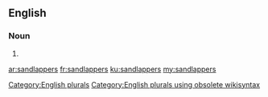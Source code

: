==English==

===Noun===
{{head|en}}

# {{plural of|sandlapper}}

[[Category:English plurals]][[Category:English plurals using obsolete wikisyntax]]

[[ar:sandlappers]]
[[fr:sandlappers]]
[[ku:sandlappers]]
[[my:sandlappers]]